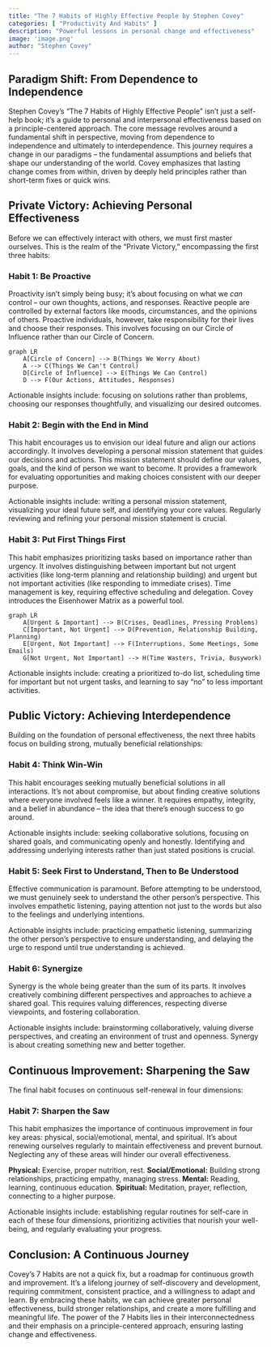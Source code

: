 ```yaml
---
title: "The 7 Habits of Highly Effective People by Stephen Covey"
categories: [ "Productivity And Habits" ]
description: "Powerful lessons in personal change and effectiveness"
image: 'image.png'
author: "Stephen Covey"
---
```

## Paradigm Shift: From Dependence to Independence

Stephen Covey's "The 7 Habits of Highly Effective People" isn't just a self-help book; it's a guide to personal and interpersonal effectiveness based on a principle-centered approach.  The core message revolves around a fundamental shift in perspective, moving from dependence to independence and ultimately to interdependence. This journey requires a change in our paradigms – the fundamental assumptions and beliefs that shape our understanding of the world.  Covey emphasizes that lasting change comes from within, driven by deeply held principles rather than short-term fixes or quick wins.


## Private Victory: Achieving Personal Effectiveness

Before we can effectively interact with others, we must first master ourselves. This is the realm of the "Private Victory," encompassing the first three habits:


### Habit 1: Be Proactive

Proactivity isn't simply being busy; it's about focusing on what we *can* control – our own thoughts, actions, and responses.  Reactive people are controlled by external factors like moods, circumstances, and the opinions of others. Proactive individuals, however, take responsibility for their lives and choose their responses. This involves focusing on our Circle of Influence rather than our Circle of Concern.


```mermaid
graph LR
    A[Circle of Concern] --> B(Things We Worry About)
    A --> C(Things We Can't Control)
    D[Circle of Influence] --> E(Things We Can Control)
    D --> F(Our Actions, Attitudes, Responses)
```

Actionable insights include: focusing on solutions rather than problems, choosing our responses thoughtfully, and visualizing our desired outcomes.


### Habit 2: Begin with the End in Mind

This habit encourages us to envision our ideal future and align our actions accordingly. It involves developing a personal mission statement that guides our decisions and actions.  This mission statement should define our values, goals, and the kind of person we want to become.  It provides a framework for evaluating opportunities and making choices consistent with our deeper purpose.


Actionable insights include: writing a personal mission statement, visualizing your ideal future self, and identifying your core values.  Regularly reviewing and refining your personal mission statement is crucial.


### Habit 3: Put First Things First

This habit emphasizes prioritizing tasks based on importance rather than urgency. It involves distinguishing between important but not urgent activities (like long-term planning and relationship building) and urgent but not important activities (like responding to immediate crises).  Time management is key, requiring effective scheduling and delegation. Covey introduces the Eisenhower Matrix as a powerful tool.


```mermaid
graph LR
    A[Urgent & Important] --> B(Crises, Deadlines, Pressing Problems)
    C[Important, Not Urgent] --> D(Prevention, Relationship Building, Planning)
    E[Urgent, Not Important] --> F(Interruptions, Some Meetings, Some Emails)
    G[Not Urgent, Not Important] --> H(Time Wasters, Trivia, Busywork)
```

Actionable insights include: creating a prioritized to-do list, scheduling time for important but not urgent tasks, and learning to say "no" to less important activities.



## Public Victory: Achieving Interdependence

Building on the foundation of personal effectiveness, the next three habits focus on building strong, mutually beneficial relationships:


### Habit 4: Think Win-Win

This habit encourages seeking mutually beneficial solutions in all interactions. It's not about compromise, but about finding creative solutions where everyone involved feels like a winner.  It requires empathy, integrity, and a belief in abundance – the idea that there's enough success to go around.


Actionable insights include: seeking collaborative solutions, focusing on shared goals, and communicating openly and honestly.  Identifying and addressing underlying interests rather than just stated positions is crucial.


### Habit 5: Seek First to Understand, Then to Be Understood

Effective communication is paramount.  Before attempting to be understood, we must genuinely seek to understand the other person's perspective. This involves empathetic listening, paying attention not just to the words but also to the feelings and underlying intentions.


Actionable insights include: practicing empathetic listening, summarizing the other person's perspective to ensure understanding, and delaying the urge to respond until true understanding is achieved.


### Habit 6: Synergize

Synergy is the whole being greater than the sum of its parts. It involves creatively combining different perspectives and approaches to achieve a shared goal. This requires valuing differences, respecting diverse viewpoints, and fostering collaboration.


Actionable insights include: brainstorming collaboratively, valuing diverse perspectives, and creating an environment of trust and openness.  Synergy is about creating something new and better together.



## Continuous Improvement: Sharpening the Saw

The final habit focuses on continuous self-renewal in four dimensions:


### Habit 7: Sharpen the Saw

This habit emphasizes the importance of continuous improvement in four key areas: physical, social/emotional, mental, and spiritual.  It’s about renewing ourselves regularly to maintain effectiveness and prevent burnout.  Neglecting any of these areas will hinder our overall effectiveness.


**Physical:** Exercise, proper nutrition, rest.
**Social/Emotional:** Building strong relationships, practicing empathy, managing stress.
**Mental:** Reading, learning, continuous education.
**Spiritual:** Meditation, prayer, reflection, connecting to a higher purpose.


Actionable insights include: establishing regular routines for self-care in each of these four dimensions, prioritizing activities that nourish your well-being, and regularly evaluating your progress.


## Conclusion: A Continuous Journey

Covey's 7 Habits are not a quick fix, but a roadmap for continuous growth and improvement.  It's a lifelong journey of self-discovery and development, requiring commitment, consistent practice, and a willingness to adapt and learn.  By embracing these habits, we can achieve greater personal effectiveness, build stronger relationships, and create a more fulfilling and meaningful life. The power of the 7 Habits lies in their interconnectedness and their emphasis on a principle-centered approach, ensuring lasting change and effectiveness.

